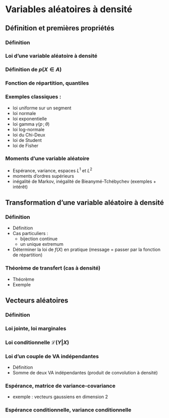 # Variables aléatoires à densité

## Définition et premières propriétés

### Définition

### Loi d'une variable aléatoire à densité

### Définition de $p(X\in A)$

### Fonction de répartition, quantiles

### Exemples classiques :

-   loi uniforme sur un segment
-   loi normale
-   loi exponentielle
-   loi gamma $\gamma(p\,;\,\theta)$
-   loi log-normale
-   loi du Chi-Deux
-   loi de Student
-   loi de Fisher

### Moments d'une variable aléatoire

-   Espérance, variance, espaces $L^1$ et $L^2$
-   moments d'ordres supérieurs
-   inégalité de Markov, inégalité de Bieanymé-Tchébychev (exemples + intérêt)

## Transformation d'une variable aléatoire à densité

### Définition

-   Définition
-   Cas particuliers :
    -   bijection continue
    -   un unique extremum
-   Déterminer la loi de $f(X)$ en pratique (message = passer par la fonction de répartition)

### Théorème de transfert (cas à densité)

-   Théorème
-   Exemple

## Vecteurs aléatoires

### Définition

### Loi jointe, loi marginales

### Loi conditionnelle $\mathcal{L}(Y|X)$

### Loi d'un couple de VA indépendantes

-   Définition
-   Somme de deux VA indépendantes (produit de convolution à densité)

### Espérance, matrice de variance-covariance

-   exemple : vecteurs gaussiens en dimension 2

### Espérance conditionnelle, variance conditionnelle
